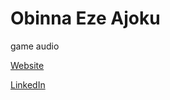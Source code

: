 # Obinna Eze Ajoku

<Skills>

game audio

</Skills>

<Personal>

[Website](http://www.obinnaezeajoku.com)

[LinkedIn](http://www.linkedin.com/in/obinnaezeajoku)

</Personal>


